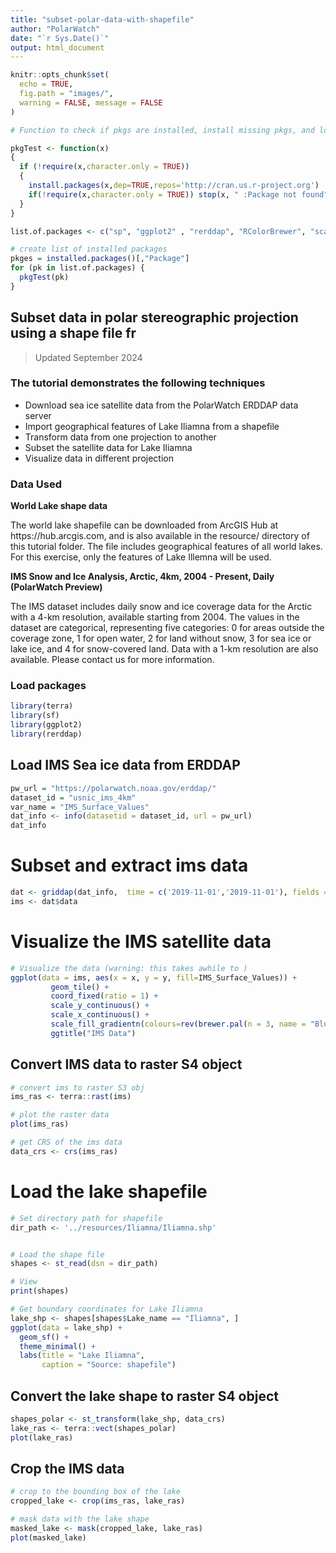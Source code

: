 ```yaml
---
title: "subset-polar-data-with-shapefile"
author: "PolarWatch"
date: "`r Sys.Date()`"
output: html_document
---
```


```r
knitr::opts_chunk$set(
  echo = TRUE,
  fig.path = "images/",
  warning = FALSE, message = FALSE
)
```  

```r
# Function to check if pkgs are installed, install missing pkgs, and load

pkgTest <- function(x)
{
  if (!require(x,character.only = TRUE))
  {
    install.packages(x,dep=TRUE,repos='http://cran.us.r-project.org')
    if(!require(x,character.only = TRUE)) stop(x, " :Package not found")
  }
}

list.of.packages <- c("sp", "ggplot2" , "rerddap", "RColorBrewer", "scales", "reshape2")

# create list of installed packages
pkges = installed.packages()[,"Package"]
for (pk in list.of.packages) {
  pkgTest(pk)
}
```

## Subset data in polar stereographic projection using a shape file fr
>| Updated September 2024

### The tutorial demonstrates the following techniques
* Download sea ice satellite data from the PolarWatch ERDDAP data server
* Import geographical features of Lake Iliamna from a shapefile
* Transform data from one projection to another
* Subset the satellite data for Lake Iliamna
* Visualize data in different projection

### Data Used
__World Lake shape data__

The world lake shapefile can be downloaded from ArcGIS Hub at https://hub.arcgis.com, and is also available in the resource/ directory of this tutorial folder. The file includes geographical features of all world lakes. For this exercise, only the features of Lake Illemna will be used.

__IMS Snow and Ice Analysis, Arctic, 4km, 2004 - Present, Daily (PolarWatch Preview)__

The IMS dataset includes daily snow and ice coverage data for the Arctic with a 4-km resolution, available starting from 2004. The values in the dataset are categorical, representing five categories: 0 for areas outside the coverage zone, 1 for open water, 2 for land without snow, 3 for sea ice or lake ice, and 4 for snow-covered land. Data with a 1-km resolution are also available. Please contact us for more information.


### Load packages
```r
library(terra)
library(sf)
library(ggplot2)
library(rerddap)
```


## Load IMS Sea ice data from ERDDAP

```r

pw_url = "https://polarwatch.noaa.gov/erddap/"
dataset_id = "usnic_ims_4km"
var_name = "IMS_Surface_Values"
dat_info <- info(datasetid = dataset_id, url = pw_url)
dat_info
```

# Subset and extract ims data
```r
dat <- griddap(dat_info,  time = c('2019-11-01','2019-11-01'), fields = var_name)
ims <- dat$data

```


# Visualize the IMS satellite data

```r
# Visualize the data (warning: this takes awhile to )
ggplot(data = ims, aes(x = x, y = y, fill=IMS_Surface_Values)) +
         geom_tile() + 
         coord_fixed(ratio = 1) + 
         scale_y_continuous() + 
         scale_x_continuous() +
         scale_fill_gradientn(colours=rev(brewer.pal(n = 3, name = "Blues")),na.value="tan") +
         ggtitle("IMS Data")

```

## Convert IMS data to raster S4 object

```r

# convert ims to raster S3 obj
ims_ras <- terra::rast(ims)

# plot the raster data
plot(ims_ras)

# get CRS of the ims data
data_crs <- crs(ims_ras)
```
# Load the lake shapefile

```r
# Set directory path for shapefile
dir_path <- '../resources/Iliamna/Iliamna.shp'


# Load the shape file
shapes <- st_read(dsn = dir_path)

# View
print(shapes)

# Get boundary coordinates for Lake Iliamna
lake_shp <- shapes[shapes$Lake_name == "Iliamna", ]
ggplot(data = lake_shp) +
  geom_sf() +
  theme_minimal() +
  labs(title = "Lake Iliamna", 
       caption = "Source: shapefile")

```
## Convert the lake shape to raster S4 object

```r

shapes_polar <- st_transform(lake_shp, data_crs)
lake_ras <- terra::vect(shapes_polar)
plot(lake_ras)
```


## Crop the IMS data

```r

# crop to the bounding box of the lake
cropped_lake <- crop(ims_ras, lake_ras)

# mask data with the lake shape
masked_lake <- mask(cropped_lake, lake_ras)
plot(masked_lake)

```

